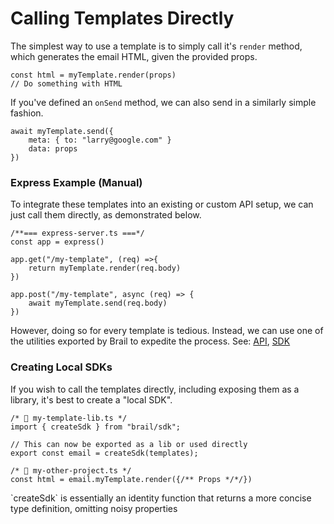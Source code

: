
# Calling Templates Directly

The simplest way to use a template is to simply call it's `render` method, which generates the email HTML, given the provided props.

```tsx
const html = myTemplate.render(props)
// Do something with HTML
```

If you've defined an `onSend` method, we can also send in a similarly simple fashion.

```tsx
await myTemplate.send({
	meta: { to: "larry@google.com" }
	data: props
})
```

### Express Example (Manual)

To integrate these templates into an existing or custom API setup, we can just call them directly, as demonstrated below.

```tsx
/**=== express-server.ts ===*/
const app = express()

app.get("/my-template", (req) =>{
	return myTemplate.render(req.body)
})

app.post("/my-template", async (req) => {
	await myTemplate.send(req.body)
})
```

However, doing so for every template is tedious. Instead, we can use one of the utilities exported by Brail to expedite the process. See: [API](/docs/using/api), [SDK](/using/sdk)

### Creating Local SDKs

If you wish to call the templates directly, including exposing them as a library, it's best to create a "local SDK".

```tsx
/* 📄 my-template-lib.ts */
import { createSdk } from "brail/sdk";

// This can now be exported as a lib or used directly
export const email = createSdk(templates);

/* 📄 my-other-project.ts */
const html = email.myTemplate.render({/** Props */*/})
```

<Callout>
`createSdk` is essentially an identity function that returns a more concise type definition, omitting noisy properties
</Callout>
